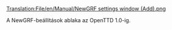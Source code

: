 [[Translation:File/en/Manual/NewGRF settings window (Add).png]]

A NewGRF-beállítások ablaka az OpenTTD 1.0-ig.